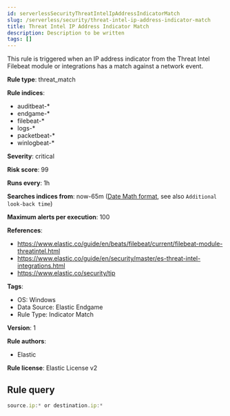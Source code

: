 ```yaml
---
id: serverlessSecurityThreatIntelIpAddressIndicatorMatch
slug: /serverless/security/threat-intel-ip-address-indicator-match
title: Threat Intel IP Address Indicator Match
description: Description to be written
tags: []
---
```


<div id="threat-intel-ip-address-indicator-match"></div>

This rule is triggered when an IP address indicator from the Threat Intel Filebeat module or integrations has a match against a network event.

**Rule type**: threat_match

**Rule indices**: 

* auditbeat-*
* endgame-*
* filebeat-*
* logs-*
* packetbeat-*
* winlogbeat-*

**Severity**: critical

**Risk score**: 99

**Runs every**: 1h

**Searches indices from**: now-65m ([Date Math format](((ref))/common-options.html#date-math), see also <DocLink id="serverlessSecurityRulesUiCreate" section="set-the-rules-schedule">`Additional look-back time`</DocLink>)

**Maximum alerts per execution**: 100

**References**: 

* https://www.elastic.co/guide/en/beats/filebeat/current/filebeat-module-threatintel.html
* https://www.elastic.co/guide/en/security/master/es-threat-intel-integrations.html
* https://www.elastic.co/security/tip

**Tags**: 

* OS: Windows
* Data Source: Elastic Endgame
* Rule Type: Indicator Match

**Version**: 1

**Rule authors**: 

* Elastic

**Rule license**: Elastic License v2

## Rule query

```js
source.ip:* or destination.ip:*

```
